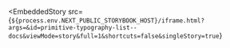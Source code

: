 
<EmbeddedStory
  src={`${process.env.NEXT_PUBLIC_STORYBOOK_HOST}/iframe.html?args=&id=primitive-typography-list--docs&viewMode=story&full=1&shortcuts=false&singleStory=true`}
></EmbeddedStory>
